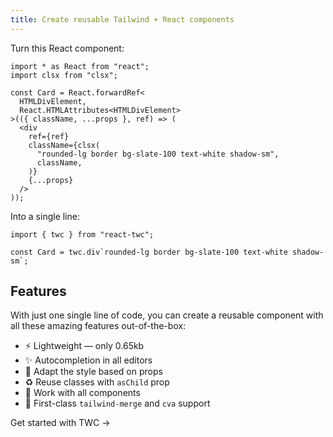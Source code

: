 ```yaml
---
title: Create reusable Tailwind + React components
---
```



<Hero />

<div className="flex flex-col gap-8">
<div className="flex-1">
  <div className="text-xl text-center font-semibold">Turn this React component:</div>

```tsx
import * as React from "react";
import clsx from "clsx";

const Card = React.forwardRef<
  HTMLDivElement,
  React.HTMLAttributes<HTMLDivElement>
>(({ className, ...props }, ref) => (
  <div
    ref={ref}
    className={clsx(
      "rounded-lg border bg-slate-100 text-white shadow-sm",
      className,
    )}
    {...props}
  />
));
```

</div>
<div className="flex-1">
  <div className="text-xl text-center font-semibold">Into a single line:</div>

```tsx
import { twc } from "react-twc";

const Card = twc.div`rounded-lg border bg-slate-100 text-white shadow-sm`;
```

</div>
</div>

## Features

With just one single line of code, you can create a reusable component with all these amazing features out-of-the-box:

- ⚡️ Lightweight — only 0.65kb
- ✨ Autocompletion in all editors
- 🎨 Adapt the style based on props
- ♻️ Reuse classes with `asChild` prop
- 🦄 Work with all components
- 🚀 First-class `tailwind-merge` and `cva` support

<div className="my-8">
  <Link
    className="inline-block text-lg rounded-lg border border-indigo-9 font-medium px-4 py-2 transition hover:border-indigo-11"
    href="/docs/getting-started"
  >
    Get started with TWC →
  </Link>
</div>
